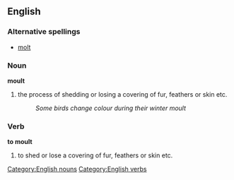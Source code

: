 ==English==
===Alternative spellings===
*[[molt]]
===Noun===
[[Category:English nouns]]
'''moult'''
#the process of shedding or losing a covering of fur, feathers or skin etc.
#:''Some birds change colour during their winter moult''
===Verb===
[[Category:English verbs]]
'''to moult'''
#to shed or lose a covering of fur, feathers or skin etc.